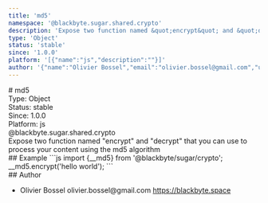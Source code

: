 ```yaml
---
title: 'md5'
namespace: '@blackbyte.sugar.shared.crypto'
description: 'Expose two function named &quot;encrypt&quot; and &quot;decrypt&quot; that you can use to process your content using the md5 algorithm'
type: 'Object'
status: 'stable'
since: '1.0.0'
platform: '[{"name":"js","description":""}]'
author: '{"name":"Olivier Bossel","email":"olivier.bossel@gmail.com","url":"https://blackbyte.space"}'
---
```


<div class="docmap-mdx">
  # md5
  <div class="_metas">
    <div class="_type">
      <span class="_type-label">Type:</span>
      <span class="_type-value">Object</span>
    </div>
    <div class="_status">
      <span class="_status-label">Status:</span>
      <span class="_status-value -stable">stable</span>
    </div>
    <div class="_since">
      <span class="_since-label">Since:</span>
      <span class="_since-value">1.0.0</span>
    </div>
    <div class="_platform">
      <span class="_platform-label">Platform:</span>
      <span class="_platform-value -js">js</span>
    </div>
  </div>
  <div class="_namespace">@blackbyte.sugar.shared.crypto</div>
  <div class="_description typo-lead typo-format">
    Expose two function named &quot;encrypt&quot; and &quot;decrypt&quot; that
    you can use to process your content using the md5 algorithm
  </div>
  <div class="_examples">
    ## Example ```js import {__md5} from '@blackbyte/sugar/crypto';
    __md5.encrypt('hello world'); ```
  </div>
  <div class="_author">
    ## Author
    <ul class="_list">
      <li class="_item">
        <span class="_name">Olivier Bossel</span>
        <span class="_email">olivier.bossel@gmail.com</span>
        <a href="https://blackbyte.space" target="_blank" class="_url">
          https://blackbyte.space
        </a>
      </li>
    </ul>
  </div>
</div>

